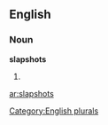 ==English==

===Noun===
'''slapshots'''

# {{plural of|[[slapshot]]}}

[[Category:English plurals]]

[[ar:slapshots]]